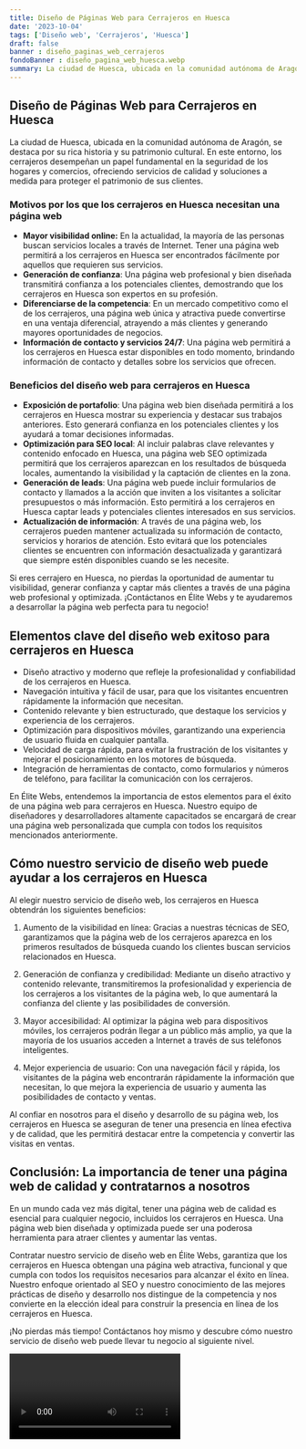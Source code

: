 ```yaml
---
title: Diseño de Páginas Web para Cerrajeros en Huesca
date: '2023-10-04'
tags: ['Diseño web', 'Cerrajeros', 'Huesca']
draft: false
banner : diseño_paginas_web_cerrajeros
fondoBanner : diseño_pagina_web_huesca.webp
summary: La ciudad de Huesca, ubicada en la comunidad autónoma de Aragón, se destaca por su rica historia y su patrimonio cultural. En este entorno, los cerrajeros desempeñan un papel fundamental en la seguridad de los hogares y comercios, ofreciendo servicios de calidad y soluciones a medida para proteger el patrimonio de sus clientes.
---
```


## **Diseño de Páginas Web para Cerrajeros en Huesca**

La ciudad de Huesca, ubicada en la comunidad autónoma de Aragón, se destaca por su rica historia y su patrimonio cultural. En este entorno, los cerrajeros desempeñan un papel fundamental en la seguridad de los hogares y comercios, ofreciendo servicios de calidad y soluciones a medida para proteger el patrimonio de sus clientes.

### **Motivos por los que los cerrajeros en Huesca necesitan una página web**

- **Mayor visibilidad online:** En la actualidad, la mayoría de las personas buscan servicios locales a través de Internet. Tener una página web permitirá a los cerrajeros en Huesca ser encontrados fácilmente por aquellos que requieren sus servicios.
- **Generación de confianza**: Una página web profesional y bien diseñada transmitirá confianza a los potenciales clientes, demostrando que los cerrajeros en Huesca son expertos en su profesión.
- **Diferenciarse de la competencia**: En un mercado competitivo como el de los cerrajeros, una página web única y atractiva puede convertirse en una ventaja diferencial, atrayendo a más clientes y generando mayores oportunidades de negocios.
- **Información de contacto y servicios 24/7**: Una página web permitirá a los cerrajeros en Huesca estar disponibles en todo momento, brindando información de contacto y detalles sobre los servicios que ofrecen.

### **Beneficios del diseño web para cerrajeros en Huesca**

- **Exposición de portafolio**: Una página web bien diseñada permitirá a los cerrajeros en Huesca mostrar su experiencia y destacar sus trabajos anteriores. Esto generará confianza en los potenciales clientes y los ayudará a tomar decisiones informadas.
- **Optimización para SEO local**: Al incluir palabras clave relevantes y contenido enfocado en Huesca, una página web SEO optimizada permitirá que los cerrajeros aparezcan en los resultados de búsqueda locales, aumentando la visibilidad y la captación de clientes en la zona.
- **Generación de leads**: Una página web puede incluir formularios de contacto y llamados a la acción que inviten a los visitantes a solicitar presupuestos o más información. Esto permitirá a los cerrajeros en Huesca captar leads y potenciales clientes interesados en sus servicios.
- **Actualización de información**: A través de una página web, los cerrajeros pueden mantener actualizada su información de contacto, servicios y horarios de atención. Esto evitará que los potenciales clientes se encuentren con información desactualizada y garantizará que siempre estén disponibles cuando se les necesite.

Si eres cerrajero en Huesca, no pierdas la oportunidad de aumentar tu visibilidad, generar confianza y captar más clientes a través de una página web profesional y optimizada. ¡Contáctanos en Élite Webs y te ayudaremos a desarrollar la página web perfecta para tu negocio!

<GifSeo />

<Cta />

## Elementos clave del diseño web exitoso para cerrajeros en Huesca

- Diseño atractivo y moderno que refleje la profesionalidad y confiabilidad de los cerrajeros en Huesca.
- Navegación intuitiva y fácil de usar, para que los visitantes encuentren rápidamente la información que necesitan.
- Contenido relevante y bien estructurado, que destaque los servicios y experiencia de los cerrajeros.
- Optimización para dispositivos móviles, garantizando una experiencia de usuario fluida en cualquier pantalla.
- Velocidad de carga rápida, para evitar la frustración de los visitantes y mejorar el posicionamiento en los motores de búsqueda.
- Integración de herramientas de contacto, como formularios y números de teléfono, para facilitar la comunicación con los cerrajeros.

En Élite Webs, entendemos la importancia de estos elementos para el éxito de una página web para cerrajeros en Huesca. Nuestro equipo de diseñadores y desarrolladores altamente capacitados se encargará de crear una página web personalizada que cumpla con todos los requisitos mencionados anteriormente.

## Cómo nuestro servicio de diseño web puede ayudar a los cerrajeros en Huesca

Al elegir nuestro servicio de diseño web, los cerrajeros en Huesca obtendrán los siguientes beneficios:

1. Aumento de la visibilidad en línea: Gracias a nuestras técnicas de SEO, garantizamos que la página web de los cerrajeros aparezca en los primeros resultados de búsqueda cuando los clientes buscan servicios relacionados en Huesca.

2. Generación de confianza y credibilidad: Mediante un diseño atractivo y contenido relevante, transmitiremos la profesionalidad y experiencia de los cerrajeros a los visitantes de la página web, lo que aumentará la confianza del cliente y las posibilidades de conversión.

3. Mayor accesibilidad: Al optimizar la página web para dispositivos móviles, los cerrajeros podrán llegar a un público más amplio, ya que la mayoría de los usuarios acceden a Internet a través de sus teléfonos inteligentes.

4. Mejor experiencia de usuario: Con una navegación fácil y rápida, los visitantes de la página web encontrarán rápidamente la información que necesitan, lo que mejora la experiencia de usuario y aumenta las posibilidades de contacto y ventas.

Al confiar en nosotros para el diseño y desarrollo de su página web, los cerrajeros en Huesca se aseguran de tener una presencia en línea efectiva y de calidad, que les permitirá destacar entre la competencia y convertir las visitas en ventas.

## Conclusión: La importancia de tener una página web de calidad y contratarnos a nosotros

En un mundo cada vez más digital, tener una página web de calidad es esencial para cualquier negocio, incluidos los cerrajeros en Huesca. Una página web bien diseñada y optimizada puede ser una poderosa herramienta para atraer clientes y aumentar las ventas.

Contratar nuestro servicio de diseño web en Élite Webs, garantiza que los cerrajeros en Huesca obtengan una página web atractiva, funcional y que cumpla con todos los requisitos necesarios para alcanzar el éxito en línea. Nuestro enfoque orientado al SEO y nuestro conocimiento de las mejores prácticas de diseño y desarrollo nos distingue de la competencia y nos convierte en la elección ideal para construir la presencia en línea de los cerrajeros en Huesca.

¡No pierdas más tiempo! Contáctanos hoy mismo y descubre cómo nuestro servicio de diseño web puede llevar tu negocio al siguiente nivel.

<Video />

<CtaBot job='Cerrajeros' city='Huesca'/>

<Gmaps query='Huesca+españa+maps' />